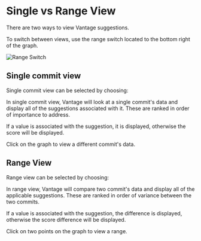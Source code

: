 
# Single vs Range View

There are two ways to view Vantage suggestions.

To switch between views, use the range switch located to the bottom right of the graph.

![Range Switch](/docs/RangeSwitch.png)

## Single commit view 

Single commit view can be selected by choosing:

<FiGitCommit size={40}/>

In single commit view, Vantage will look at a single commit's data and display all of the suggestions associated with it. These are ranked in order of importance to address.

If a value is associated with the suggestion, it is displayed, otherwise the score will be displayed.

Click on the graph to view a different commit's data.

## Range View

Range view can be selected by choosing:

<MdOutlineCompareArrows size={40} />

In range view, Vantage will compare two commit's data and display all of the applicable suggestions. These are ranked in order of variance between the two commits. 

If a value is associated with the suggestion, the difference is displayed, otherwise the score difference will be displayed.

Click on two points on the graph to view a range.
